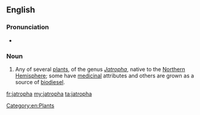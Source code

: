 ==English==
{{wikipedia}}
===Pronunciation===
* {{a|UK}} {{IPA|/ˈdʒatɹəfə/}}

===Noun===
{{en-noun}}

# Any of several [[plant]]s, of the genus ''[[Jatropha]]'', native to the [[Northern Hemisphere]]; some have [[medicinal]] attributes and others are grown as a source of [[biodiesel]].

[[Category:en:Plants]]

[[fr:jatropha]]
[[my:jatropha]]
[[ta:jatropha]]